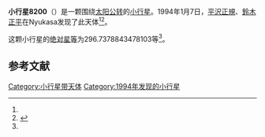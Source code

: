 {{Infobox planet
| bgcolour = #FFFFC0
| name = 8200 Souten
| symbol = 
| image = 
| caption = 
| discovery = yes
| discovery_ref = 
| discoverer = [[平沢正規|平沢正規]]、[[鈴木正平|鈴木正平]]
| discovery_site = [[Nyukasa|Nyukasa]] 
| discovered = 1994年1月7日
| designations = yes
| mp_name = 
| named_after = 
| alt_names = 1994 AY1/ 1992 RJ4 / 1992 SV19
| mp_category = [[主带小行星|主带小行星]]
| orbit_ref = <ref name="a">[http://ssd.jpl.nasa.gov/sbdb.cgi?sstr=8200 8200 Souten] {{Wayback|url=http://ssd.jpl.nasa.gov/sbdb.cgi?sstr=8200 |date=20210809042027 }}，小行星數據庫瀏覽器（JPL Small-Body Database Browser）－[[美国国家航空航天局|美国国家航空航天局]]喷气推进实验室</ref>
| epoch = 2456400.5 (2013年4月18日更新)
| aphelion = {{convert|2.950541613569036|AU|km|3|abbr=on|lk=out}}
| perihelion = {{convert|2.295157586323539|AU|km|3|abbr=on}}
| semimajor = {{convert|2.622849599946287|AU|km|3|abbr=on}}
| eccentricity = 0.124937402
| period = 1551.524038 [[日|日]]<br />4.25[[儒略年|儒略年]]
| avg_speed = 
| inclination = 1.603763360844864
| asc_node = 156.959483801133
| mean_anomaly = 
| arg_peri = 296.7378843478103
| satellites = 
| physical_characteristics = yes
| dimensions = 
| mass = 
| density = 
| surface_grav = 
| escape_velocity = 
| sidereal_day = 
| axial_tilt = 
| pole_ecliptic_lat = 
| pole_ecliptic_lon = 
| albedo = 
| temperatures= 
| temp_name1 = 
| mean_temp_1 = 
| max_temp_1 = 
| temp_name2 = 
| max_temp_2 = 
| spectral_type = 
| abs_magnitude = 296.7378843478103
}}

'''小行星8200'''（{{lang-en|8200 Souten}}）是一颗围绕[[太阳|太阳]][[公转|公转]]的[[小行星|小行星]]。1994年1月7日，[[平沢正規|平沢正規]]、[[鈴木正平|鈴木正平]]在Nyukasa发现了此天体<ref name="a" /><ref>{{cite news|title=小行星列表|url=http://cfa-www.harvard.edu/iau/lists/NumberedMPs.txt|accessdate=2013-07-08|newspaper=哈佛大学|archive-date=2008-05-17|archive-url=https://web.archive.org/web/20080517010638/http://cfa-www.harvard.edu/iau/lists/NumberedMPs.txt|dead-url=no}}</ref>。

这颗小行星的[[绝对星等|绝对星等]]为296.7378843478103等<ref name="a" />。

==参考文献==
{{reflist}}
{{Minor Planet Number|[[小行星8199|小行星8199]]|[[小行星8201|小行星8201]]}}

{{小天体}}

[[Category:小行星带天体|Category:小行星带天体]]
[[Category:1994年发现的小行星|Category:1994年发现的小行星]]

{{asteroid-stub}}
